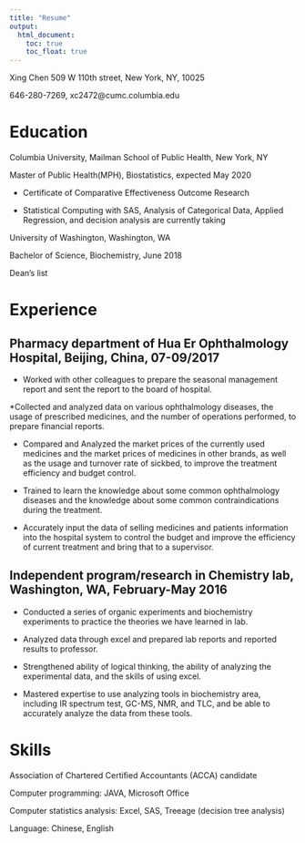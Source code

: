 ```yaml
---
title: "Resume"
output: 
  html_document:
    toc: true
    toc_float: true
---
```


Xing Chen
509 W 110th street, New York, NY, 10025

646-280-7269, xc2472@cumc.columbia.edu

# Education
Columbia University, Mailman School of Public Health, New York, NY

Master of Public Health(MPH), Biostatistics, expected May 2020

*	Certificate of Comparative Effectiveness Outcome Research

*	Statistical Computing with SAS, Analysis of Categorical Data, Applied Regression, and decision analysis are currently taking 

University of Washington, Washington, WA

Bachelor of Science, Biochemistry, June 2018

Dean’s list

# Experience

## Pharmacy department of Hua Er Ophthalmology Hospital, Beijing, China, 07-09/2017

*	Worked with other colleagues to prepare the seasonal management report and sent the report to the board of hospital. 

*Collected and analyzed data on various ophthalmology diseases, the usage of prescribed medicines, and the number of operations performed, to prepare financial reports. 

*	Compared and Analyzed the market prices of the currently used medicines and the market prices of medicines in other brands, as well as the usage and turnover rate of sickbed, to improve the treatment efficiency and budget control. 

*	Trained to learn the knowledge about some common ophthalmology diseases and the knowledge about some common contraindications during the treatment.

*	Accurately input the data of selling medicines and patients information into the hospital system to control the budget and improve the efficiency of current treatment and bring that to a supervisor. 

## Independent program/research in Chemistry lab, Washington, WA, February-May 2016

*	Conducted a series of organic experiments and biochemistry experiments to practice the theories we have learned in lab. 

*	Analyzed data through excel and prepared lab reports and reported results to professor. 

*	Strengthened ability of logical thinking, the ability of analyzing the experimental data, and the skills of using excel. 

*	Mastered expertise to use analyzing tools in biochemistry area, including IR spectrum test, GC-MS, NMR, and TLC, and be able to accurately analyze the data from these tools. 

# Skills

Association of Chartered Certified Accountants (ACCA) candidate

Computer programming: JAVA, Microsoft Office

Computer statistics analysis: Excel, SAS, Treeage (decision tree analysis)

Language: Chinese, English


